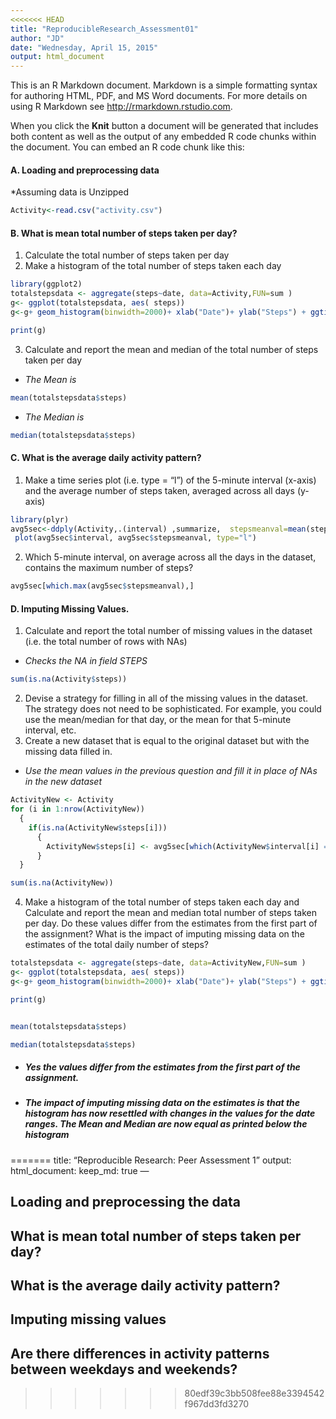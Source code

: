 ```yaml
---
<<<<<<< HEAD
title: "ReproducibleResearch_Assessment01"
author: "JD"
date: "Wednesday, April 15, 2015"
output: html_document
---
```


This is an R Markdown document. Markdown is a simple formatting syntax for authoring HTML, PDF, and MS Word documents. For more details on using R Markdown see <http://rmarkdown.rstudio.com>.

When you click the **Knit** button a document will be generated that includes both content as well as the output of any embedded R code chunks within the document. You can embed an R code chunk like this:

#### A. Loading and preprocessing data

*Assuming data is Unzipped
```r

Activity<-read.csv("activity.csv")


```
#### B. What is mean total number of steps taken per day?
1. Calculate the total number of steps taken per day
2. Make a histogram of the total number of steps taken each day
```r
library(ggplot2)
totalstepsdata <- aggregate(steps~date, data=Activity,FUN=sum )
g<- ggplot(totalstepsdata, aes( steps))
g<-g+ geom_histogram(binwidth=2000)+ xlab("Date")+ ylab("Steps") + ggtitle("Total Steps Per day")

print(g)

```

3. Calculate and report the mean and median of the total number of steps taken per day

* _The Mean is_
```r
mean(totalstepsdata$steps)

```
* _The Median is_
```r
median(totalstepsdata$steps)

```

#### C. What is the average daily activity pattern?

1. Make a time series plot (i.e. type = "l") of the 5-minute interval (x-axis) and the average number of steps taken, averaged across all days (y-axis)

```r

library(plyr)
avg5sec<-ddply(Activity,.(interval) ,summarize,  stepsmeanval=mean(steps,na.rm=TRUE))
 plot(avg5sec$interval, avg5sec$stepsmeanval, type="l")


```

2. Which 5-minute interval, on average across all the days in the dataset, contains the maximum number of steps?

```r
avg5sec[which.max(avg5sec$stepsmeanval),]

```

#### D. Imputing Missing Values.

1. Calculate and report the total number of missing values in the dataset (i.e. the total number of rows with NAs)
* _Checks the NA in field STEPS_
``` r
sum(is.na(Activity$steps))
```


2. Devise a strategy for filling in all of the missing values in the dataset. The strategy does not need to be sophisticated. For example, you could use the mean/median for that day, or the mean for that 5-minute interval, etc.
3. Create a new dataset that is equal to the original dataset but with the missing data filled in.
* _Use the mean values in the previous question and fill it in place of NAs in the new dataset_
``` r
ActivityNew <- Activity
for (i in 1:nrow(ActivityNew))
  {
    if(is.na(ActivityNew$steps[i]))
      {
        ActivityNew$steps[i] <- avg5sec[which(ActivityNew$interval[i] == avg5sec$interval), ]$stepsmeanval
      }
  }

sum(is.na(ActivityNew))

```


4. Make a histogram of the total number of steps taken each day and Calculate and report the mean and median total number of steps taken per day. Do these values differ from the estimates from the first part of the assignment? What is the impact of imputing missing data on the estimates of the total daily number of steps?


```r

totalstepsdata <- aggregate(steps~date, data=ActivityNew,FUN=sum )
g<- ggplot(totalstepsdata, aes( steps))
g<-g+ geom_histogram(binwidth=2000)+ xlab("Date")+ ylab("Steps") + ggtitle("Total Steps Each Day")

print(g)


mean(totalstepsdata$steps)

median(totalstepsdata$steps)

```


* ##### Yes the values differ from the estimates from the first part of the assignment.#####
* ##### The impact of imputing missing data on the estimates is that the histogram has now resettled with changes in the values for the date ranges. The Mean and Median are now equal as printed below the histogram#####




=======
title: "Reproducible Research: Peer Assessment 1"
output: 
  html_document:
    keep_md: true
---


## Loading and preprocessing the data



## What is mean total number of steps taken per day?



## What is the average daily activity pattern?



## Imputing missing values



## Are there differences in activity patterns between weekdays and weekends?
>>>>>>> 80edf39c3bb508fee88e3394542f967dd3fd3270
